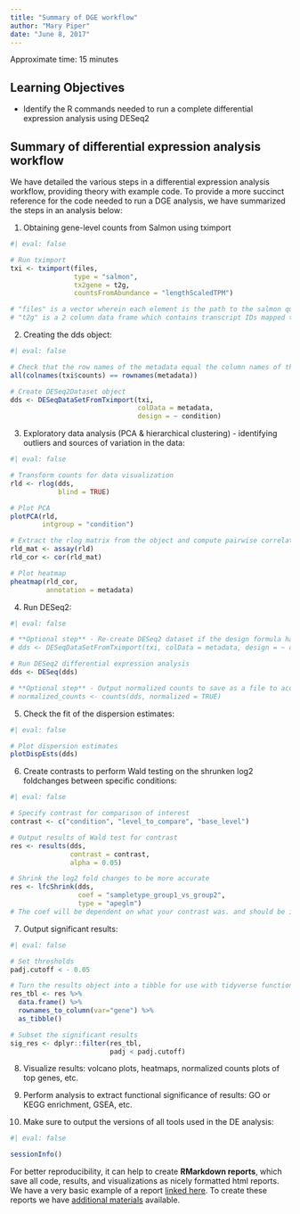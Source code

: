```yaml
---
title: "Summary of DGE workflow"
author: "Mary Piper"
date: "June 8, 2017"
---
```


Approximate time: 15 minutes

## Learning Objectives 

* Identify the R commands needed to run a complete differential expression analysis using DESeq2

## Summary of differential expression analysis workflow

We have detailed the various steps in a differential expression analysis workflow, providing theory with example code. To provide a more succinct reference for the code needed to run a DGE analysis, we have summarized the steps in an analysis below:

1. Obtaining gene-level counts from Salmon using tximport

```r
#| eval: false

# Run tximport
txi <- tximport(files, 
                type = "salmon", 
                tx2gene = t2g, 
                countsFromAbundance = "lengthScaledTPM")

# "files" is a vector wherein each element is the path to the salmon quant.sf file, and each element is named with the name of the sample.
# "t2g" is a 2 column data frame which contains transcript IDs mapped to geneIDs (in that order)
```

2. Creating the dds object:

```r
#| eval: false

# Check that the row names of the metadata equal the column names of the **raw counts** data
all(colnames(txi$counts) == rownames(metadata))

# Create DESeq2Dataset object
dds <- DESeqDataSetFromTximport(txi, 
                                colData = metadata, 
                                design = ~ condition)
```

3. Exploratory data analysis (PCA & hierarchical clustering) - identifying outliers and sources of variation in the data:

```r
#| eval: false

# Transform counts for data visualization
rld <- rlog(dds, 
            blind = TRUE)

# Plot PCA 
plotPCA(rld, 
        intgroup = "condition")

# Extract the rlog matrix from the object and compute pairwise correlation values
rld_mat <- assay(rld)
rld_cor <- cor(rld_mat)

# Plot heatmap
pheatmap(rld_cor, 
         annotation = metadata)
```

4. Run DESeq2:

```r
#| eval: false

# **Optional step** - Re-create DESeq2 dataset if the design formula has changed after QC analysis in include other sources of variation
# dds <- DESeqDataSetFromTximport(txi, colData = metadata, design = ~ covariate + condition)

# Run DESeq2 differential expression analysis
dds <- DESeq(dds)

# **Optional step** - Output normalized counts to save as a file to access outside RStudio
# normalized_counts <- counts(dds, normalized = TRUE)
```

5. Check the fit of the dispersion estimates:

```r
#| eval: false

# Plot dispersion estimates
plotDispEsts(dds)
``` 

6. Create contrasts to perform Wald testing on the shrunken log2 foldchanges between specific conditions:

```r
#| eval: false

# Specify contrast for comparison of interest
contrast <- c("condition", "level_to_compare", "base_level")

# Output results of Wald test for contrast
res <- results(dds, 
               contrast = contrast, 
               alpha = 0.05)

# Shrink the log2 fold changes to be more accurate
res <- lfcShrink(dds, 
                 coef = "sampletype_group1_vs_group2", 
                 type = "apeglm")	 
# The coef will be dependent on what your contrast was. and should be identical to what is stored in resultsNames()
```

7. Output significant results:

```r
#| eval: false

# Set thresholds
padj.cutoff < - 0.05

# Turn the results object into a tibble for use with tidyverse functions
res_tbl <- res %>%
  data.frame() %>%
  rownames_to_column(var="gene") %>% 
  as_tibble()

# Subset the significant results
sig_res <- dplyr::filter(res_tbl, 
                         padj < padj.cutoff)
```

8. Visualize results: volcano plots, heatmaps, normalized counts plots of top genes, etc.

9. Perform analysis to extract functional significance of results: GO or KEGG enrichment, GSEA, etc.

10. Make sure to output the versions of all tools used in the DE analysis:

```r
#| eval: false

sessionInfo()
```

For better reproducibility, it can help to create **RMarkdown reports**, which save all code, results, and visualizations as nicely formatted html reports. We have a very basic example of a report [linked here](https://www.dropbox.com/s/4bq0chxze6dogba/workshop-example.html?dl=0). To create these reports we have [additional materials](https://hbctraining.github.io/Training-modules/Rmarkdown/) available.
